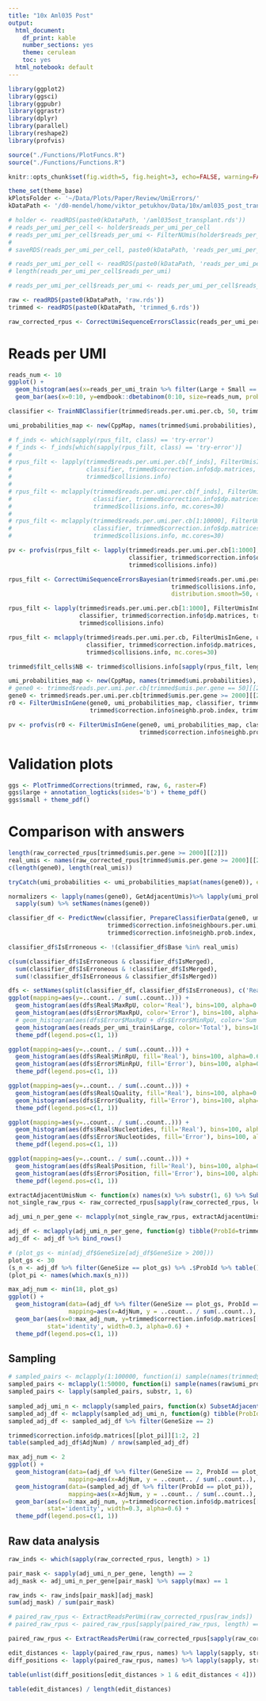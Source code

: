 ```yaml
---
title: "10x Aml035 Post"
output:
  html_document:
    df_print: kable
    number_sections: yes
    theme: cerulean
    toc: yes
  html_notebook: default
---
```


```r
library(ggplot2)
library(ggsci)
library(ggpubr)
library(ggrastr)
library(dplyr)
library(parallel)
library(reshape2)
library(profvis)

source("./Functions/PlotFuncs.R")
source("./Functions/Functions.R")

knitr::opts_chunk$set(fig.width=5, fig.height=3, echo=FALSE, warning=FALSE, message=FALSE)

theme_set(theme_base)
kPlotsFolder <- '~/Data/Plots/Paper/Review/UmiErrors/'
kDataPath <- '/d0-mendel/home/viktor_petukhov/Data/10x/aml035_post_transplant/est_10_20_umi_quality/'
```

```r
# holder <- readRDS(paste0(kDataPath, '/aml035ost_transplant.rds'))
# reads_per_umi_per_cell <- holder$reads_per_umi_per_cell
# reads_per_umi_per_cell$reads_per_umi <- FilterNUmis(holder$reads_per_umi_per_cell$reads_per_umi)
# 
# saveRDS(reads_per_umi_per_cell, paste0(kDataPath, 'reads_per_umi_per_cell.rds'))

# reads_per_umi_per_cell <- readRDS(paste0(kDataPath, 'reads_per_umi_per_cell.rds'))
# length(reads_per_umi_per_cell$reads_per_umi)
```
```r
# reads_per_umi_per_cell$reads_per_umi <- reads_per_umi_per_cell$reads_per_umi[1:100000]
```

```r
raw <- readRDS(paste0(kDataPath, 'raw.rds'))
trimmed <- readRDS(paste0(kDataPath, 'trimmed_6.rds'))
```

```r
raw_corrected_rpus <- CorrectUmiSequenceErrorsClassic(reads_per_umi_per_cell$reads_per_umi, mult=1, mc.cores=30)
```

# Reads per UMI
```r
reads_num <- 10
ggplot() + 
  geom_histogram(aes(x=reads_per_umi_train %>% filter(Large + Small == reads_num) %>% .$Small, y=..count.. / sum(..count..), color='Observed')) +
  geom_bar(aes(x=0:10, y=emdbook::dbetabinom(0:10, size=reads_num, prob=read_error_prob, theta=theta), color='beta'), stat='identity', width=0.5, alpha=0.5)
```

```r
classifier <- TrainNBClassifier(trimmed$reads.per.umi.per.cb, 50, trimmed$umi.probabilities, mc.cores=30)
```

```r
umi_probabilities_map <- new(CppMap, names(trimmed$umi.probabilities), as.vector(trimmed$umi.probabilities))
```

```r
# f_inds <- which(sapply(rpus_filt, class) == 'try-error')
# f_inds <- f_inds[which(sapply(rpus_filt, class) == 'try-error')]
# 
# rpus_filt <- lapply(trimmed$reads.per.umi.per.cb[f_inds], FilterUmisInGene, umi_probabilities_map,
#                     classifier, trimmed$correction.info$dp.matrices, trimmed$correction.info$neighb.prob.index, 
#                     trimmed$collisions.info)
# 
# rpus_filt <- mclapply(trimmed$reads.per.umi.per.cb[f_inds], FilterUmisInGene, umi_probabilities_map,
#                       classifier, trimmed$correction.info$dp.matrices, trimmed$correction.info$neighb.prob.index, 
#                       trimmed$collisions.info, mc.cores=30)
# 
# rpus_filt <- mclapply(trimmed$reads.per.umi.per.cb[1:10000], FilterUmisInGene, umi_probabilities_map,
#                       classifier, trimmed$correction.info$dp.matrices, trimmed$correction.info$neighb.prob.index, 
#                       trimmed$collisions.info, mc.cores=30)
```

```r
pv <- profvis(rpus_filt <- lapply(trimmed$reads.per.umi.per.cb[1:1000], FilterUmisInGene, umi_probabilities_map, 
                                  classifier, trimmed$correction.info$dp.matrices, trimmed$correction.info$neighb.prob.index, 
                                  trimmed$collisions.info))
```

```r
rpus_filt <- CorrectUmiSequenceErrorsBayesian(trimmed$reads.per.umi.per.cb, trimmed$umi.probabilities,
                                              trimmed$collisions.info, trimmed$correction.info, 
                                              distribution.smooth=50, quality.quants.num=15, mc.cores=30)
```

```r
rpus_filt <- lapply(trimmed$reads.per.umi.per.cb[1:1000], FilterUmisInGene, umi_probabilities_map, 
                    classifier, trimmed$correction.info$dp.matrices, trimmed$correction.info$neighb.prob.index, 
                    trimmed$collisions.info)

rpus_filt <- mclapply(trimmed$reads.per.umi.per.cb, FilterUmisInGene, umi_probabilities_map, 
                      classifier, trimmed$correction.info$dp.matrices, trimmed$correction.info$neighb.prob.index, 
                      trimmed$collisions.info, mc.cores=30)

trimmed$filt_cells$NB <- trimmed$collisions.info[sapply(rpus_filt, length)]
```

```r
umi_probabilities_map <- new(CppMap, names(trimmed$umi.probabilities), as.vector(trimmed$umi.probabilities))
# gene0 <- trimmed$reads.per.umi.per.cb[trimmed$umis.per.gene == 50][[2]]
gene0 <- trimmed$reads.per.umi.per.cb[trimmed$umis.per.gene >= 2000][[2]]
r0 <- FilterUmisInGene(gene0, umi_probabilities_map, classifier, trimmed$correction.info$dp.matrices, 
                       trimmed$correction.info$neighb.prob.index, trimmed$collisions.info, verbose=T)
```

```r
pv <- profvis(r0 <- FilterUmisInGene(gene0, umi_probabilities_map, classifier, trimmed$correction.info$dp.matrices, 
                                     trimmed$correction.info$neighb.prob.index, trimmed$collisions.info, verbose=T))
```

# Validation plots
```r
ggs <- PlotTrimmedCorrections(trimmed, raw, 6, raster=F)
ggs$large + annotation_logticks(sides='b') + theme_pdf()
ggs$small + theme_pdf()
```

# Comparison with answers
```r
length(raw_corrected_rpus[trimmed$umis.per.gene >= 2000][[2]])
real_umis <- names(raw_corrected_rpus[trimmed$umis.per.gene >= 2000][[2]]) %>% substr(start=1, stop=6) %>% unique()
c(length(gene0), length(real_umis))
```

```r
tryCatch(umi_probabilities <- umi_probabilities_map$at(names(gene0)), error=function(x) stop(paste0("Error: ", x$message)))

normalizers <- lapply(names(gene0), GetAdjacentUmis)%>% lapply(umi_probabilities_map$at) %>%
  sapply(sum) %>% setNames(names(gene0))

classifier_df <- PredictNew(classifier, PrepareClassifierData(gene0, umi_probabilities, normalizers), gene0, 
                            trimmed$correction.info$neighbours.per.umi, trimmed$correction.info$dp.matrices, 
                            trimmed$correction.info$neighb.prob.index, trimmed$collisions.info[length(gene0)])

classifier_df$IsErroneous <- !(classifier_df$Base %in% real_umis)
```

```r
c(sum(classifier_df$IsErroneous & classifier_df$IsMerged), 
  sum(classifier_df$IsErroneous & !classifier_df$IsMerged),
  sum(!classifier_df$IsErroneous & classifier_df$IsMerged))
```

```r
dfs <- setNames(split(classifier_df, classifier_df$IsErroneous), c('Real', 'Error'))
ggplot(mapping=aes(y=..count.. / sum(..count..))) +
  geom_histogram(aes(dfs$Real$MaxRpU, color='Real'), bins=100, alpha=0.6) + 
  geom_histogram(aes(dfs$Error$MaxRpU, color='Error'), bins=100, alpha=0.6) + 
  # geom_histogram(aes(dfs$Error$MaxRpU + dfs$Error$MinRpU, color='Sum'), bins=100, alpha=0.4) + 
  geom_histogram(aes(reads_per_umi_train$Large, color='Total'), bins=100, alpha=0.4) + 
  theme_pdf(legend.pos=c(1, 1))
```

```r
ggplot(mapping=aes(y=..count.. / sum(..count..))) +
  geom_histogram(aes(dfs$Real$MinRpU, fill='Real'), bins=100, alpha=0.6) + 
  geom_histogram(aes(dfs$Error$MinRpU, fill='Error'), bins=100, alpha=0.6) + 
  theme_pdf(legend.pos=c(1, 1))
```

```r
ggplot(mapping=aes(y=..count.. / sum(..count..))) +
  geom_histogram(aes(dfs$Real$Quality, fill='Real'), bins=100, alpha=0.6) + 
  geom_histogram(aes(dfs$Error$Quality, fill='Error'), bins=100, alpha=0.6) + 
  theme_pdf(legend.pos=c(1, 1))
```

```r
ggplot(mapping=aes(y=..count.. / sum(..count..))) +
  geom_histogram(aes(dfs$Real$Nucleotides, fill='Real'), bins=100, alpha=0.6) + 
  geom_histogram(aes(dfs$Error$Nucleotides, fill='Error'), bins=100, alpha=0.6) + 
  theme_pdf(legend.pos=c(1, 1))

ggplot(mapping=aes(y=..count.. / sum(..count..))) +
  geom_histogram(aes(dfs$Real$Position, fill='Real'), bins=100, alpha=0.6) + 
  geom_histogram(aes(dfs$Error$Position, fill='Error'), bins=100, alpha=0.6) + 
  theme_pdf(legend.pos=c(1, 1))
```

```r
extractAdjacentUmisNum <- function(x) names(x) %>% substr(1, 6) %>% SubsetAdjacentUmis() %>% sapply(length)
not_single_raw_rpus <- raw_corrected_rpus[sapply(raw_corrected_rpus, length) > 1]

adj_umi_n_per_gene <- mclapply(not_single_raw_rpus, extractAdjacentUmisNum, mc.cores=10)
```

```r
adj_df <- mclapply(adj_umi_n_per_gene, function(g) tibble(ProbId=trimmed$correction.info$neighb.prob.index[names(g)], AdjNum=g, GeneSize=length(g)), mc.cores=30)
adj_df <- adj_df %>% bind_rows()
```

```r
# (plot_gs <- min(adj_df$GeneSize[adj_df$GeneSize > 200]))
plot_gs <- 30
(s_n <- adj_df %>% filter(GeneSize == plot_gs) %>% .$ProbId %>% table())
(plot_pi <- names(which.max(s_n)))
```

```r
max_adj_num <- min(18, plot_gs)
ggplot() +
  geom_histogram(data=(adj_df %>% filter(GeneSize == plot_gs, ProbId == plot_pi)), 
                 mapping=aes(x=AdjNum, y = ..count.. / sum(..count..), fill='Observed'), bins=50) +
  geom_bar(aes(x=0:max_adj_num, y=trimmed$correction.info$dp.matrices[[plot_pi]][1:(max_adj_num + 1), trimmed$collisions.info[plot_gs]], fill='Estimated'), 
           stat='identity', width=0.3, alpha=0.6) +
  theme_pdf(legend.pos=c(1, 1))
```

## Sampling
```r
# sampled_pairs <- mclapply(1:100000, function(i) sample(names(trimmed$umi.probabilities), size=2, replace=T, prob=trimmed$umi.probabilities), mc.cores=10)
sampled_pairs <- mclapply(1:50000, function(i) sample(names(raw$umi_probabilities), size=2, replace=T, prob=raw$umi_probabilities), mc.cores=30)
sampled_pairs <- lapply(sampled_pairs, substr, 1, 6)
  
sampled_adj_umi_n <- mclapply(sampled_pairs, function(x) SubsetAdjacentUmis(x) %>% sapply(length), mc.cores=5)
sampled_adj_df <- mclapply(sampled_adj_umi_n, function(g) tibble(ProbId=trimmed$correction.info$neighb.prob.index[names(g)], AdjNum=g, GeneSize=length(g)), mc.cores=30) %>% bind_rows()
sampled_adj_df <- sampled_adj_df %>% filter(GeneSize == 2)

trimmed$correction.info$dp.matrices[[plot_pi]][1:2, 2]
table(sampled_adj_df$AdjNum) / nrow(sampled_adj_df)
```

```r
max_adj_num <- 2
ggplot() +
  geom_histogram(data=(adj_df %>% filter(GeneSize == 2, ProbId == plot_pi)), 
                 mapping=aes(x=AdjNum, y = ..count.. / sum(..count..), fill='Observed'), bins=50) +
  geom_histogram(data=(sampled_adj_df %>% filter(ProbId == plot_pi)), 
                 mapping=aes(x=AdjNum, y = ..count.. / sum(..count..), fill='Sampling'), bins=50, alpha=0.7) +
  geom_bar(aes(x=0:max_adj_num, y=trimmed$correction.info$dp.matrices[[plot_pi]][1:(max_adj_num + 1), trimmed$collisions.info[2]], fill='Estimated'), 
           stat='identity', width=0.3, alpha=0.6) +
  theme_pdf(legend.pos=c(1, 1))
```

## Raw data analysis
```r
raw_inds <- which(sapply(raw_corrected_rpus, length) > 1)

pair_mask <- sapply(adj_umi_n_per_gene, length) == 2
adj_mask <- adj_umi_n_per_gene[pair_mask] %>% sapply(max) == 1

raw_inds <- raw_inds[pair_mask][adj_mask]
sum(adj_mask) / sum(pair_mask)
```

```r
# paired_raw_rpus <- ExtractReadsPerUmi(raw_corrected_rpus[raw_inds])
# paired_raw_rpus <- paired_raw_rpus[sapply(paired_raw_rpus, length) == 2]

paired_raw_rpus <- ExtractReadsPerUmi(raw_corrected_rpus[sapply(raw_corrected_rpus, length) == 2])

edit_distances <- lapply(paired_raw_rpus, names) %>% lapply(sapply, strsplit, '') %>% sapply(function(x) sum(x[[1]] != x[[2]]))
diff_positions <- lapply(paired_raw_rpus, names) %>% lapply(sapply, strsplit, '') %>% lapply(function(x) which(x[[1]] != x[[2]]))

table(unlist(diff_positions[edit_distances > 1 & edit_distances < 4])) %>% (function(x) x / sum(x))
```

```r
table(edit_distances) / length(edit_distances)
```

